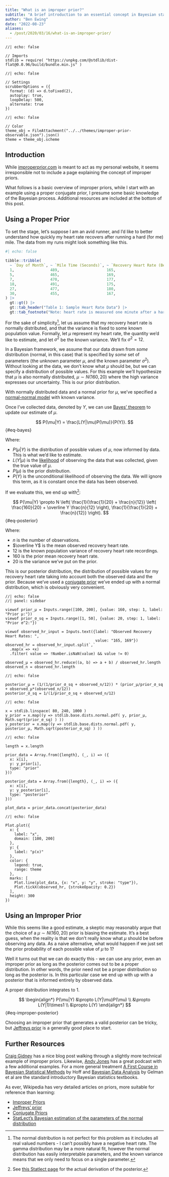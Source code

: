 ```yaml
---
title: "What is an improper prior?"
subtitle: "A brief introduction to an essential concept in Bayesian statistics."
author: "Ben Ewing"
date: "2022-08-23"
aliases: 
  - /post/2020/03/16/what-is-an-improper-prior/
---
```


```ojs
//| echo: false

// Imports
stdlib = require( "https://unpkg.com/@stdlib/dist-flat@0.0.96/build/bundle.min.js" )
```

```ojs
//| echo: false

// Settings
scrubberOptions = ({
  format: (d) => d.toFixed(2),
  autoplay: true,
  loopDelay: 500,
  alternate: true
})
```

```ojs
//| echo: false

// Color
theme_obj = FileAttachment("../../themes/improper-prior-observable.json").json()
theme = theme_obj.scheme
```

## Introduction

While [improperprior.com](improperprior.com) is meant to act as my personal website, it seems irresponsible not to include a page explaining the concept of improper priors.

What follows is a basic overview of improper priors, while I start with an example using a proper conjugate prior, I presume some basic knowledge of the Bayesian process. Additional resources are included at the bottom of this post.

## Using a Proper Prior

To set the stage, let's suppose I am an avid runner, and I'd like to better understand how quickly my heart rate recovers after running a hard (for me) mile. The data from my runs might look something like this.

```r
#| echo: false
 
tibble::tribble(
  ~ `Day of Month`, ~ `Mile Time (Seconds)`, ~ `Recovery Heart Rate (Beats per Minute)`,
  1,                489,                     165,
  5,                465,                     169,
  7,                470,                     177,
  18,               491,                     175,
  27,               477,                     180,
  30,               455,                     167,
) |> 
  gt::gt() |> 
  gt::tab_header("Table 1: Sample Heart Rate Data") |> 
  gt::tab_footnote("Note: heart rate is measured one minute after a hard one mile effort.")
```

For the sake of simplicity[^1], let us assume that my recovery heart rate is normally distributed, and that the variance is fixed to some known population value. Formally, let $\mu$ represent my heart rate, the quantity we'd like to estimate, and let $\sigma^2$ be the known variance. We'll fix $\sigma^2=12$.

In a Bayesian framework, we assume that our data drawn from _some_ distribution (normal, in this case) that is specified by _some_ set of parameters (the unknown parameter $\mu$, and the known parameter $\sigma^2$). Without looking at the data, we don't know what $\mu$ should be, but we can specify a distribution of possible values. For this example we'll hypothesize that $\mu$ is also normally distributed, $\mu \sim N(160, 20)$ where the high variance expresses our uncertainty. This is our prior distribution.

With normally distributed data and a normal prior for $\mu$, we've specified a [normal-normal model](https://www.statlect.com/fundamentals-of-statistics/normal-distribution-Bayesian-estimation) with known variance.

Once I've collected data, denoted by $Y$, we can use [Bayes' theorem](https://en.wikipedia.org/wiki/Bayes%27_theorem) to update our estimate of $\mu$.

$$
P(\mu|Y) = \frac{L(Y|\mu)P(\mu)}{P(Y)}.
$$ {#eq-bayes}

Where:

- $P(\mu|Y)$ is the distribution of possible values of $\mu$, now informed by data. This is what we'd like to estimate.
- $L(Y|\mu)$ is the [likelihood](https://en.wikipedia.org/wiki/Likelihood_function) of observing the data that was collected, given the true value of $\mu$.
- $P(\mu)$ is the prior distribution.
- $P(Y)$ is the unconditional likelihood of observing the data. We will ignore this term, as it is constant once the data has been observed.

If we evaluate this, we end up with[^2]:

$$
P(\mu|Y) \propto N \left(
  \frac{1}{\frac{1}{20} + \frac{n}{12}} \left( \frac{160}{20} + \overline Y \frac{n}{12} \right),
  \frac{1}{\frac{1}{20} + \frac{n}{12}}
  \right).
$$ {#eq-posterior}

Where:

- $n$ is the number of observations.
- $\overline Y$ is the mean observed recovery heart rate.
- $12$ is the known population variance of recovery heart rate recordings.
- $160$ is the prior mean recovery heart rate.
- $20$ is the variance we've put on the prior.

This is our posterior distribution, the distribution of possible values for my recovery heart rate taking into account both the observed data and the prior. Because we've used a [conjugate prior](https://en.wikipedia.org/wiki/Conjugate_prior) we've ended up with a normal distribution, which is obviously very convenient.

```ojs
//| echo: false
//| panel: sidebar

viewof prior_µ = Inputs.range([100, 200], {value: 160, step: 1, label: "Prior µ:"})
viewof prior_σ_sq = Inputs.range([1, 50], {value: 20, step: 1, label: "Prior σ^2:"})

viewof observed_hr_input = Inputs.text({label: "Observed Recovery Heart Rates: ", 
                                        value: "165, 169"})
observed_hr = observed_hr_input.split`,`
  .map(x => +x)
  .filter( value => !Number.isNaN(value) && value != 0)

observed_µ = observed_hr.reduce((a, b) => a + b) / observed_hr.length
observed_n = observed_hr.length
```

```ojs
//| echo: false

posterior_µ = (1/(1/prior_σ_sq + observed_n/12)) * (prior_µ/prior_σ_sq + observed_µ*(observed_n/12))
posterior_σ_sq = 1/(1/prior_σ_sq + observed_n/12)
```

```ojs
//| echo: false

x = stdlib.linspace( 80, 240, 1000 )
y_prior = x.map((y => stdlib.base.dists.normal.pdf( y, prior_µ, Math.sqrt(prior_σ_sq) ) ))
y_posterior = x.map((y => stdlib.base.dists.normal.pdf( y, posterior_µ, Math.sqrt(posterior_σ_sq) ) ))
```

```ojs
//| echo: false

length = x.length

prior_data = Array.from({length}, (_, i) => ({
  x: x[i],
  y: y_prior[i],
  type: "prior"
}))

posterior_data = Array.from({length}, (_, i) => ({
  x: x[i],
  y: y_posterior[i],
  type: "posterior"
}))

plot_data = prior_data.concat(posterior_data)
```

```ojs
//| echo: false

Plot.plot({
  x: {
    label: "x",
    domain: [100, 200]
  },
  y: {
    label: "p(x)"
  },
  color: {
    legend: true,
    range: theme
  },
  marks: [
    Plot.line(plot_data, {x: "x", y: "y", stroke: "type"}),
    Plot.tickX(observed_hr, {strokeOpacity: 0.2})
  ],
  height: 300
})
```

## Using an Improper Prior

While this seems like a good estimate, a skeptic may reasonably argue that the choice of a $\mu \sim N(160, 20)$ prior is biasing the estimate. It's a best guess, when the reality is that we don't really know what $\mu$ should be before observing any data. As a naive alternative, what would happen if we just set the prior probability of each possible value of $\mu$ to 1? 

Well it turns out that we can do exactly this - we can use any prior, even an improper prior as long as the posterior comes out to be a proper distribution. In other words, the prior need not be a proper distribution so long as the posterior is. In this particular case we end up with up with a posterior that is informed entirely by observed data. 

<aside>
A proper distribution integrates to 1.
</aside>

$$
\begin{align*} 
P(\mu|Y) &\propto L(Y|\mu)P(\mu) \\
         &\propto L(Y|1)\times1 \\
         &\propto L(Y)
\end{align*} 
$$ {#eq-improper-posterior}

Choosing an improper prior that generates a valid posterior can be tricky, but [Jeffreys prior](https://en.wikipedia.org/wiki/Jeffreys_prior) is a generally good place to start.


## Further Resources

[Craig Gidney](https://algassert.com/post/1630) has a nice blog post walking through a slightly more technical example of improper priors. Likewise, [Andy Jones](https://andrewcharlesjones.github.io/journal/improper-priors.html) has a great podcast with a few additional examples. For a more general treatment [A First Course in Bayesian Statistical Methods](https://duckduckgo.com/?t=ffab&q=A+First+Course+in+Bayesian+Statistical+Methods&atb=v198-1&ia=shopping) by Hoff and [Bayesian Data Analysis](https://duckduckgo.com/?q=bayesian+data+analysis&t=ffab&atb=v198-1&ia=shopping) by Gelman et al are the standard introductory Bayesian statistics textbooks.

As ever, Wikipedia has very detailed articles on priors, more suitable for reference than learning:

* [Improper Priors](https://en.wikipedia.org/wiki/Prior_probability#Improper_priors)
* [Jeffreys' prior](https://en.wikipedia.org/wiki/Jeffreys_prior)
* [Conjugate Priors](https://en.wikipedia.org/wiki/Conjugate_prior)
* [StatLect's Bayesian estimation of the parameters of the normal distribution](https://www.statlect.com/fundamentals-of-statistics/normal-distribution-Bayesian-estimation)

[^1]: The normal distribution is not perfect for this problem as it includes all real valued numbers - I can't possibly have a negative heart rate. The gamma distribution may be a more natural fit, however the normal distribution has easily interpretable parameters, and the known variance means that we only need to focus on a single parameter.
[^2]: See [this Statlect page](https://www.statlect.com/fundamentals-of-statistics/normal-distribution-Bayesian-estimation) for the actual derivation of the posterior.
